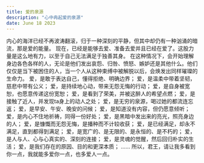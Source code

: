 ```yaml
---
title: 爱的泉源
description: "心中冉起爱的泉源"
date: June 18 2023
---
```


内心的海洋已经不再波涛翻滚，归于一种深刻的平静，但其中却仍有一种汹涌的暗流，那是爱的能量。
现在，已经是能够去爱、准备去爱并且已经在爱了。这股力量是这么地有力，以至于自己无法满足于独善其身。
在这种情况下，会开始理解身边各色各样的人，无论是他们发出哀怨、归咎、愤怒、嫉妒还是其他什么。他们仅仅是当下被困住的人，当一个人从这种束缚中被解脱以后，会焕发出同样璀璨的生命力。
爱，是敢于表达自己，懂得拒绝、明确边界；
爱，是温柔中带着坚韧，慈悲中带有公义；
爱，是持续地心动，带来无怨无悔的行动；
爱，是自身被宽恕，也愿意传递这份宽恕；
爱，是看到了荣美，并被这醉人的希望点燃；
爱，是接触了近人，并发现ta身上的动人之处；
爱，是无穷的泉源，喝过她的都流连忘返；
爱，是早安、午安、晚安的问候；
爱，是知道没有内容，但仍愿意倾听；
爱，是内心不住地祈祷，同得一份好处；
爱，是黑暗中发出来的亮光，照亮身边的人；
爱，是慷慨而无怨无悔，是播种而不计较收获；
爱，是已经满足，却永不满足，直到都得到满足；
爱，是宽广的、是无限的、是永恒的、是不朽的；
爱，是人与人、心与心真实的、深刻的连接；
爱，是灵魂的觉醒，然后回归朴实的生活；
爱，是我们存在的原因、目的和更深本质；
……
所以，君王，请让我多看到你一点，我就能多爱你一点，也多爱人一点。
